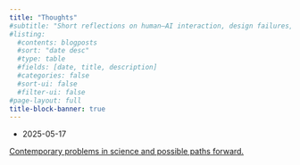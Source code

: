 ```yaml
---
title: "Thoughts"
#subtitle: "Short reflections on human–AI interaction, design failures, and current thinking."
#listing:
  #contents: blogposts
  #sort: "date desc"
  #type: table
  #fields: [date, title, description]
  #categories: false
  #sort-ui: false
  #filter-ui: false
#page-layout: full
title-block-banner: true
---
```


-   2025-05-17

[Contemporary problems in science and possible paths forward.](boh.qmd)
